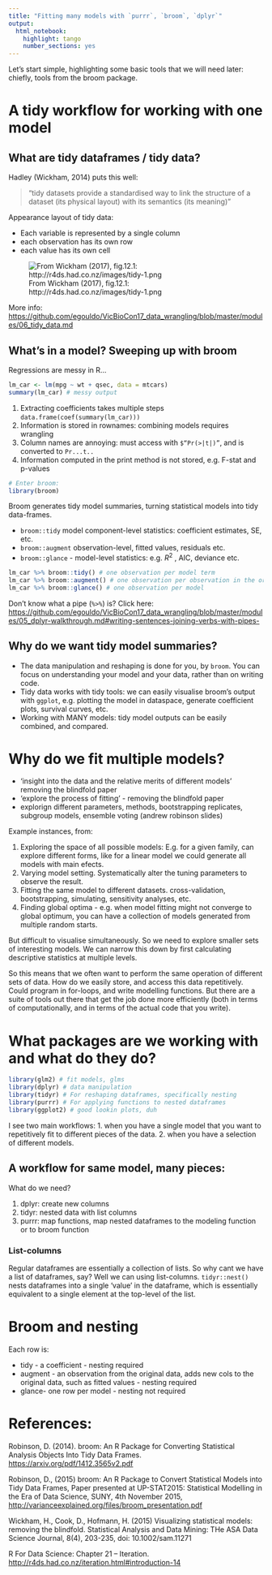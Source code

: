 ```yaml
---
title: "Fitting many models with `purrr`, `broom`, `dplyr`"
output: 
  html_notebook: 
    highlight: tango
    number_sections: yes
---
```


Let's start simple, highlighting some basic tools that we will need later: chiefly, tools from the broom package.

# A tidy workflow for working with one model



## What are tidy dataframes / tidy data?

Hadley (Wickham, 2014) puts this well: 

> "tidy datasets provide a standardised way to link the structure of a dataset (its physical layout) with its semantics (its meaning)"

Appearance layout of tidy data:

- Each variable is represented by a single column
- each observation has its own row
- each value has its own cell

![From Wickham (2017), fig.12.1: http://r4ds.had.co.nz/images/tidy-1.png](http://r4ds.had.co.nz/images/tidy-1.png)

More info: [https://github.com/egouldo/VicBioCon17_data_wrangling/blob/master/modules/06_tidy_data.md](https://github.com/egouldo/VicBioCon17_data_wrangling/blob/master/modules/06_tidy_data.md)

## What's in a model? Sweeping up with broom

Regressions are messy in R... 

```r
lm_car <- lm(mpg ~ wt + qsec, data = mtcars)
summary(lm_car) # messy output
```

1. Extracting coefficients takes multiple steps `data.frame(coef(summary(lm_car)))`
2. Information is stored in rownames: combining models requires wrangling
3. Column names are annoying: must access with `$“Pr(>|t|)”`, and is converted to `Pr...t..`
4. Information computed in the print method is not stored, e.g. F-stat and p-values

```r
# Enter broom:
library(broom)
```

Broom generates tidy model summaries, turning statistical models into tidy data-frames.


- `broom::tidy` model component-level statistics: coefficient estimates, SE, etc.
- `broom::augment` observation-level, fitted values, residuals etc.
- `broom::glance` - model-level statistics: e.g. ${R}^{2}$ , AIC, deviance etc.

```r
lm_car %>% broom::tidy() # one observation per model term
lm_car %>% broom::augment() # one observation per observation in the original data, new columns preceded with "."
lm_car %>% broom::glance() # one observation per model
```


Don't know what a pipe (`%>%`) is? Click here: [https://github.com/egouldo/VicBioCon17_data_wrangling/blob/master/modules/05_dplyr-walkthrough.md#writing-sentences-joining-verbs-with-pipes-](https://github.com/egouldo/VicBioCon17_data_wrangling/blob/master/modules/05_dplyr-walkthrough.md#writing-sentences-joining-verbs-with-pipes-)

## Why do we want tidy model summaries?

- The data manipulation and reshaping is done for you, by `broom`. You can focus on understanding your model and your data, rather than on writing code.
- Tidy data works with tidy tools: we can easily visualise broom's output with `ggplot`, e.g. plotting the model in dataspace, generate coefficient plots, survival curves, etc.
- Working with MANY models: tidy model outputs can be easily combined, and compared.

# Why do we fit multiple models?

- 'insight into the data and the relative merits of different models' removing the blindfold paper
- 'explore the process of fitting' - removing the blindfold paper
- explorign different parameters, methods, bootstrapping replicates, subgroup models, ensemble voting (andrew robinson slides)

Example instances, from:

1. Exploring the space of all possible models: E.g. for a given family, can explore different forms, like for a linear model we could generate all models with main efects. 
2. Varying model setting. Systematically alter the tuning parameters to observe the result. 
3. Fitting the same model to different datasets. cross-validation, bootstrapping, simulating, sensitivity analyses, etc.
4. Finding global optima - e.g. when model fitting might not converge to global optimum, you can have a collection of models generated from multiple random starts.

But difficult to visualise simultaneously. So we need to explore smaller sets of interesting models. We can narrow this down by first calculating descriptive statistics at multiple levels.

So this means that we often want to perform the same operation of different sets of data. How do we easily store, and access this data repetitively. Could program in for-loops, and write modelling functions. But there are a suite of tools out there that get the job done more efficiently (both in terms of computationally, and in terms of the actual code that you write).

# What packages are we working with and what do they do?

```r
library(glm2) # fit models, glms
library(dplyr) # data manipulation
library(tidyr) # For reshaping dataframes, specifically nesting
library(purrr) # For applying functions to nested dataframes
library(ggplot2) # good lookin plots, duh
```

I see two main workflows: 
1. when you have a single model that you want to repetitively fit to different pieces of the data.
2. when you have a selection of different models.

## A workflow for same model, many pieces:

What do we need?

1. dplyr: create new columns
2. tidyr: nested data with list columns
3. purrr: map functions, map nested dataframes to the modeling function or to broom function

### List-columns

Regular dataframes are essentially a collection of lists. So why cant we have a list of dataframes, say? Well we can 
using list-columns. `tidyr::nest()` nests dataframes into a single 'value' in the dataframe, which is essentially equivalent to a single element at the top-level of the list.

# Broom and nesting
Each row is:

- tidy - a coefficient - nesting required
- augment - an observation from the original data, adds new cols to the original data, such as fitted values - nesting required
- glance- one row per model - nesting not required

# References:

Robinson, D. (2014). broom: An R Package for Converting Statistical Analysis Objects Into Tidy Data Frames. [https://arxiv.org/pdf/1412.3565v2.pdf](https://arxiv.org/pdf/1412.3565v2.pdf)

Robinson, D., (2015) broom: An R Package to Convert Statistical Models into Tidy Data Frames, Paper presented at UP-STAT2015: Statistical Modelling in the Era of Data Science, SUNY, 4th November 2015, [http://varianceexplained.org/files/broom_presentation.pdf](http://varianceexplained.org/files/broom_presentation.pdf)

Wickham, H., Cook, D., Hofmann, H. (2015) Visualizing statistical models: removing the blindfold. Statistical Analysis and Data Mining: THe ASA Data Science Journal, 8(4), 203-235, doi: 10.1002/sam.11271

R For Data Science: Chapter 21 -- Iteration. [http://r4ds.had.co.nz/iteration.html#introduction-14](http://r4ds.had.co.nz/iteration.html#introduction-14)
